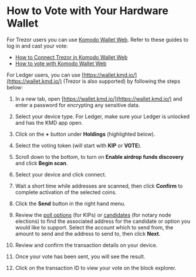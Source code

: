 

# How to Vote with Your Hardware Wallet

For Trezor users you can use [Komodo Wallet Web](https://app.atomicdex.io/). Refer to these guides to log in and cast your vote:
* [How to Connect Trezor in Komodo Wallet Web](https://forum.komodoplatform.com/t/how-to-connect-trezor-in-atomicdex-web/663)
* [How to vote with Komodo Wallet Web](/voting-guides/vote-with-komodo-wallet-web/)

For Ledger users, you can use [https://wallet.kmd.io/](https://wallet.kmd.io/) \(Trezor is also supported\) by following the steps below:

1. In a new tab, open [https://wallet.kmd.io/](https://wallet.kmd.io/) and enter a password for encrypting any sensitive data.

<OptimizedImage title="How to Vote with Your Hardware Wallet" src={voteHardwareWallet1} classNaming="w-full" alt="How to Vote with Your Hardware Wallet" />

2. Select your device type. For Ledger, make sure your Ledger is unlocked and has the KMD app open.

<OptimizedImage title="How to Vote with Your Hardware Wallet" src={voteHardwareWallet2} classNaming="w-full" alt="How to Vote with Your Hardware Wallet" />

3. Click on the **+** button under **Holdings** \(highlighted below\).

<OptimizedImage title="How to Vote with Your Hardware Wallet" src={voteHardwareWallet3} classNaming="w-full" alt="How to Vote with Your Hardware Wallet" />

4. Select the voting token \(will start with **KIP** or **VOTE**\).

<OptimizedImage title="How to Vote with Your Hardware Wallet" src={voteHardwareWallet4} classNaming="w-full" alt="How to Vote with Your Hardware Wallet" />

5. Scroll down to the bottom, to turn on **Enable airdrop funds discovery** and click **Begin scan**.

<OptimizedImage title="How to Vote with Your Hardware Wallet" src={voteHardwareWallet5} classNaming="w-full" alt="How to Vote with Your Hardware Wallet" />

6. Select your device and click connect.

<OptimizedImage title="How to Vote with Your Hardware Wallet" src={voteHardwareWallet6} classNaming="w-full" alt="How to Vote with Your Hardware Wallet" />

7. Wait a short time while addresses are scanned, then click **Confirm** to complete activation of the selected coins.

<OptimizedImage title="How to Vote with Your Hardware Wallet" src={voteHardwareWallet7} classNaming="w-full" alt="How to Vote with Your Hardware Wallet" />

8. Click the **Send** button in the right hand menu.

<OptimizedImage title="How to Vote with Your Hardware Wallet" src={voteHardwareWallet8} classNaming="w-full" alt="How to Vote with Your Hardware Wallet" />

9. Review the [poll options](https://github.com/KomodoPlatform/kips) \(for KIPs\) or [candidates](https://github.com/KomodoPlatform/notaryNodes) \(for notary node elections\) to find the associated address for the candidate or option you would like to support. Select the account which to send from, the amount to send and the address to send to, then click **Next**.

<OptimizedImage title="How to Vote with Your Hardware Wallet" src={voteHardwareWallet9} classNaming="w-full" alt="How to Vote with Your Hardware Wallet" />

10. Review and confirm the transaction details on your device.

<OptimizedImage title="How to Vote with Your Hardware Wallet" src={voteHardwareWallet10} classNaming="w-full" alt="How to Vote with Your Hardware Wallet" />

11. Once your vote has been sent, you will see the result.

<OptimizedImage title="How to Vote with Your Hardware Wallet" src={voteHardwareWallet11} classNaming="w-full" alt="How to Vote with Your Hardware Wallet" />

12. Click on the transaction ID to view your vote on the block explorer.

<OptimizedImage title="How to Vote with Your Hardware Wallet" src={voteHardwareWallet12} classNaming="w-full" alt="How to Vote with Your Hardware Wallet" />